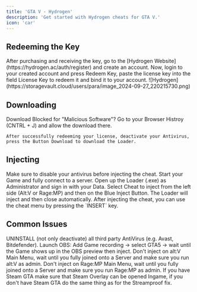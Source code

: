 ```yaml
---
title: 'GTA V - Hydrogen'
description: 'Get started with Hydrogen cheats for GTA V.'
icon: 'car'
---
```


## Redeeming the Key


<Steps>
    <Step title="First Step">
        After purchasing and receiving the key, go to the [Hydrogen Website](https://hydrogen.ac/auth/register) and create an account.
    </Step>
    <Step title="Second Step">
        Now, login to your created account and press Redeem Key, paste the license key into the field License Key to redeem it and bind it to your account.
    </Step>
</Steps>

<Frame>
    ![Hydrogen](https://storagevault.cloud/users/para/image_2024-09-27_220215730.png)
</Frame>

## Downloading

<Note>
    Download Blocked for "Malicious Software"? Go to your Browser Histroy (CNTRL + J) and allow the download there.
</Note>

    After successfully redeeming your license, deactivate your Antivirus, press the Button Download to download the Loader.

## Injecting 

<Note>
    Make sure to disable your antivirus before injecting the cheat.
</Note>

<Steps>
    <Step title="First Step">
        Start your Game and fully connect to a server.
    </Step>
    <Step title="Second Step">
        Open up the Loader (.exe) as Administrator and sign in with your Data.
    </Step>
    <Step title="Third Step">
        Select Cheat to inject from the left side (Alt:V or Rage:MP) and then on the Blue Inject Button.
    </Step>
        <Step title="Fourth Step">
        The Loader will inject and then close automatically.
    </Step>
</Steps>

<Tip>
    After injecting the cheat, you can use the cheat menu by pressing the `INSERT` key. 
</Tip>

## Common Issues

<AccordionGroup>
    <Accordion title="Bluescreen while RAGE:MP injection">
        UNINSTALL (not only deactivate) all third party AntiVirus (e.g. Avast, Bitdefender).
    </Accordion>
    <Accordion title="Hydrogen is not Streamproof">
        Launch OBS: Add Game recording -> select GTA5 -> wait until the Game shows up in the OBS preview then inject.
    </Accordion>
    <Accordion title="alt:V is crashing on inject">
        Don't inject on alt:V Main Menu, wait until you fully joined onto a Server and make sure you run alt:V as admin.
    </Accordion>
    <Accordion title="RAGE:MP injection is just infinitely loading">
        Don't inject on Rage:MP Main Menu, wait until you fully joined onto a Server and make sure you run Rage:MP as admin.
    </Accordion>
    <Accordion title="I can't see the menu after injection.">
        If you have Steam GTA make sure that Steam Overlay can be opened Ingame, if you don't have Steam GTA do the same thing as for the Streamproof fix.
    </Accordion> 
</AccordionGroup>